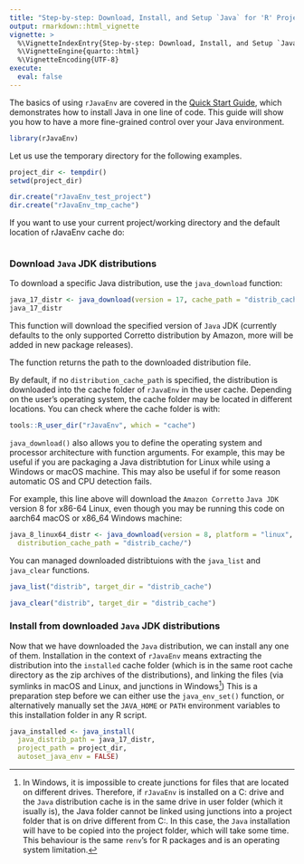 ```yaml
---
title: "Step-by-step: Download, Install, and Setup `Java` for 'R' Projects"
output: rmarkdown::html_vignette
vignette: >
  %\VignetteIndexEntry{Step-by-step: Download, Install, and Setup `Java` for 'R' Projects}
  %\VignetteEngine{quarto::html}
  %\VignetteEncoding{UTF-8}
execute:
  eval: false
---
```



The basics of using `rJavaEnv` are covered in the [Quick Start Guide](rJavaEnv.qmd), which demonstrates how to install Java in one line of code. This guide will show you how to have a more fine-grained control over your Java environment.

```r
library(rJavaEnv)
```

Let us use the temporary directory for the following examples.

```r
project_dir <- tempdir()
setwd(project_dir)

dir.create("rJavaEnv_test_project")
dir.create("rJavaEnv_tmp_cache")
```

If you want to use your current project/working directory and the default location of rJavaEnv cache do:

```r

```



### Download `Java` JDK distributions



To download a specific Java distribution, use the `java_download` function:


```r
java_17_distr <- java_download(version = 17, cache_path = "distrib_cache/")
java_17_distr
```


This function will download the specified version of `Java` JDK (currently defaults to the only supported Corretto distribution by Amazon, more will be added in new package releases).

The function returns the path to the downloaded distribution file.

By default, if no `distribution_cache_path` is specified, the distribution is downloaded into the cache folder of `rJavaEnv` in the user cache. Depending on the user's operating system, the cache folder may be located in different locations. You can check where the cache folder is with:


```r
tools::R_user_dir("rJavaEnv", which = "cache")
```

`java_download()` also allows you to define the operating system and processor architecture with function arguments. For example, this may be useful if you are packaging a Java distribtution for Linux while using a Windows or macOS machine. This may also be useful if for some reason automatic OS and CPU detection fails.

For example, this line above will download the `Amazon Corretto` `Java JDK` version 8 for x86-64 Linux, even though you may be running this code on aarch64 macOS or x86_64 Windows machine:

```r
java_8_linux64_distr <- java_download(version = 8, platform = "linux", arch = "x64",
  distribution_cache_path = "distrib_cache/")
```


You can managed downloaded distribtuions with the `java_list` and `java_clear` functions.


```r
java_list("distrib", target_dir = "distrib_cache")
```


```r
java_clear("distrib", target_dir = "distrib_cache")
```


### Install from downloaded `Java` JDK distributions

Now that we have downloaded the `Java` distribution, we can install any one of them. Installation in the context of `rJavaEnv` means extracting the distribution into the `installed` cache folder (which is in the same root cache directory as the zip archives of the distributions), and linking the files (via symlinks in macOS and Linux, and junctions in Windows[^1]) This is a preparation step before we can either use the `java_env_set()` function, or alternatively manually set the `JAVA_HOME` or `PATH` environment variables to this installation folder in any R script.


```r
java_installed <- java_install(
  java_distrib_path = java_17_distr,
  project_path = project_dir,
  autoset_java_env = FALSE)
```





[^1]: In Windows, it is impossible to create junctions for files that are located on different drives. Therefore, if `rJavaEnv` is installed on a C: drive and the `Java` distribution cache is in the same drive in user folder (which it isually is), the Java folder cannot be linked using junctions into a project folder that is on drive different from C:. In this case, the `Java` installation will have to be copied into the project folder, which will take some time. This behaviour is the same `renv`'s for R packages and is an operating system limitation.
